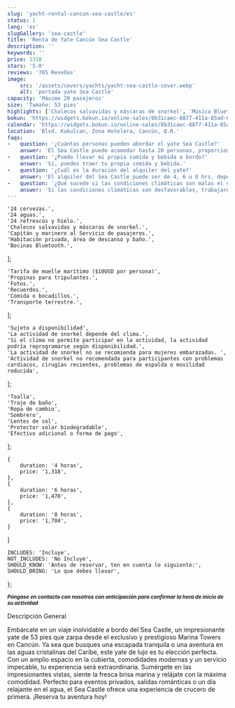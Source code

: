 ```yaml
---
slug: 'yacht-rental-cancun-sea-castle/es'
status: 1
lang: 'es'
slugGallery: 'sea-castle'
title: 'Renta de Yate Cancún Sea Castle'
description: ''
keywords: ''
price: 1318
stars: '5.0'
reviews: '765 Reseñas'
image: 
    src: '/assets/covers/yachts/yacht-sea-castle-cover.webp'
    alt: 'portada yate Sea Castle'
capacity: 'Máximo 20 pasajeros'
size: 'Tamaño: 53 pies'
highlights: ['Chalecos salvavidas y máscaras de snorkel', 'Música Bluetooth']
bokun: 'https://widgets.bokun.io/online-sales/8b31caec-8877-411a-85ad-682828170619/experience/949739?partialView=1'
calendar: 'https://widgets.bokun.io/online-sales/8b31caec-8877-411a-85ad-682828170619/experience-calendar/949739'
location: 'Blvd. Kukulcan, Zona Hotelera, Cancún, Q.R.'
faqs:
-   question: '¿Cuántas personas pueden abordar el yate Sea Castle?'
    answer: 'El Sea Castle puede acomodar hasta 20 personas, proporcionando un ambiente íntimo y cómodo para grupos pequeños o familias.'
-   question: '¿Puedo llevar mi propia comida y bebida a bordo?'
    answer: 'Sí, puedes traer tu propia comida y bebida.'
-   question: '¿Cuál es la duración del alquiler del yate?'
    answer: 'El alquiler del Sea Castle puede ser de 4, 6 u 8 hrs, dependiendo de la experiencia que elijas.'
-   question: '¿Qué sucede si las condiciones climáticas son malas el día de mi reserva?'
    answer: 'Si las condiciones climáticas son desfavorables, trabajaremos contigo para reprogramar tu reserva. Tu seguridad y comodidad son nuestra prioridad, y siempre garantizaremos la mejor experiencia.'
---
```



    '24 cervezas.',
    '24 aguas.',
    '24 refrescos y hielo.',
    'Chalecos salvavidas y máscaras de snorkel.',
    'Capitán y marinero al Servicio de pasajeros.',
    'Habitación privada, área de descanso y baño.',
    'Bocinas Bluetooth.',
];

    'Tarifa de muelle marítimo ($10USD por persona)',
    'Propinas para tripulantes.',
    'Fotos.',
    'Recuerdos.',
    'Comida o bocadillos.',
    'Transporte terrestre.',
];

    'Sujeto a disponibilidad',
    'La actividad de snorkel depende del clima.',
    'Si el clima no permite participar en la actividad, la actividad podría reprogramarse según disponibilidad.',
    'La actividad de snorkel no se recomienda para mujeres embarazadas. ',
    'Actividad de snorkel no recomendada para participantes con problemas cardiacos, cirugías recientes, problemas de espalda o movilidad reducida',
];

    'Toalla',
    'Traje de baño',
    'Ropa de cambio',
    'Sombrero',
    'Lentes de sol',
    'Protector solar biodegradable',
    'Efectivo adicional o forma de pago',
];

    {
        duration: '4 horas',
        price: '1,318',
    },
    {
        duration: '6 horas',
        price: '1,470',
    },
    {
        duration: '8 horas',
        price: '1,704',
    }
]

    INCLUDES: 'Incluye',
    NOT_INCLUDES: 'No Incluye',
    SHOULD_KNOW: 'Antes de reservar, ten en cuenta lo siguiente:',
    SHOULD_BRING: 'Lo que debes llevar',
};

<TabPricesYacht client:visible infoPrices={infoPrices} lang={frontmatter.lang} />

<Inclusions includes={includes} notIncludes={notIncludes} i18n={i18n} />
<TagP><em><strong><small>Póngase en contacto con nosotros con anticipación para confirmar la hora de inicio de su actividad</small></strong></em></TagP>

<TagH2>Descripción General</TagH2>

<TagP> Embárcate en un viaje inolvidable a bordo del Sea Castle, un impresionante yate de 53 pies que zarpa desde el exclusivo y prestigioso Marina Towers en Cancún. Ya sea que busques una escapada tranquila o una aventura en las aguas cristalinas del Caribe, este yate de lujo es tu elección perfecta. Con un amplio espacio en la cubierta, comodidades modernas y un servicio impecable, tu experiencia será extraordinaria. Sumérgete en las impresionantes vistas, siente la fresca brisa marina y relájate con la máxima comodidad. Perfecto para eventos privados, salidas románticas o un día relajante en el agua, el Sea Castle ofrece una experiencia de crucero de primera. ¡Reserva tu aventura hoy! </TagP>

<WhatYouShould shouldKnow={shouldKnow} shouldBring={shouldBring} i18n={i18n} />